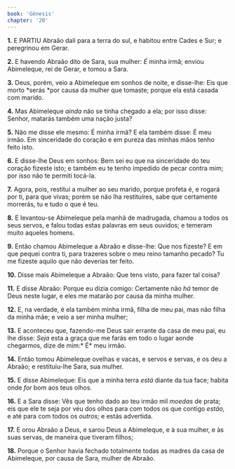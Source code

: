 ```yaml
---
book: 'Gênesis'
chapter: '20'
---
```


**1.** E PARTIU Abraão dali para a terra do sul, e habitou entre Cades e Sur; e peregrinou em Gerar.

**2.** E havendo Abraão dito de Sara, sua mulher: *É* minha irmã; enviou Abimeleque, rei de Gerar, e tomou a Sara.

**3.** Deus, porém, veio a Abimeleque em sonhos de noite, e disse-lhe: Eis que morto *serás *por causa da mulher que tomaste; porque ela está casada com marido.

**4.** Mas Abimeleque *ainda* não se tinha chegado a ela; por isso disse: Senhor, matarás também uma nação justa?

**5.** Não me disse ele mesmo: É minha irmã? E ela também disse: É meu irmão. Em sinceridade do coração e em pureza das minhas mãos tenho feito isto.

**6.** E disse-lhe Deus em sonhos: Bem sei eu que na sinceridade do teu coração fizeste isto; e também eu te tenho impedido de pecar contra mim; por isso não te permiti tocá-la.

**7.** Agora, pois, restitui a mulher ao seu marido, porque profeta é, e rogará por ti, para que vivas; porém se não lha restituíres, sabe que certamente morrerás, tu e tudo o que é teu.

**8.** E levantou-se Abimeleque pela manhã de madrugada, chamou a todos os seus servos, e falou todas estas palavras em seus ouvidos; e temeram muito aqueles homens.

**9.** Então chamou Abimeleque a Abraão e disse-lhe: Que nos fizeste? E em que pequei contra ti, para trazeres sobre o meu reino tamanho pecado? Tu me fizeste aquilo que não deverias ter feito.

**10.** Disse mais Abimeleque a Abraão: Que tens visto, para fazer tal coisa?

**11.** E disse Abraão: Porque eu dizia comigo: Certamente não *há* temor de Deus neste lugar, e eles me matarão por causa da minha mulher.

**12.** E, na verdade, é ela também minha irmã, filha de meu pai, mas não filha da minha mãe; e veio a ser minha mulher;

**13.** E aconteceu que, fazendo-me Deus sair errante da casa de meu pai, eu lhe disse: *Seja* esta a graça que me farás em todo o lugar aonde chegarmos, dize de mim:* É* meu irmão.

**14.** Então tomou Abimeleque ovelhas e vacas, e servos e servas, e os deu a Abraão; e restituiu-lhe Sara, sua mulher.

**15.** E disse Abimeleque: Eis que a minha terra *está* diante da tua face; habita onde *for* bom aos teus olhos.

**16.** E a Sara disse: Vês que tenho dado ao teu irmão mil *moedas* de prata; eis que ele te seja por véu dos olhos para com todos os que contigo *estão,* e até para com todos os *outros;* e estás advertida.

**17.** E orou Abraão a Deus, e sarou Deus a Abimeleque, e à sua mulher, e às suas servas, de maneira que tiveram filhos;

**18.** Porque o Senhor havia fechado totalmente todas as madres da casa de Abimeleque, por causa de Sara, mulher de Abraão.